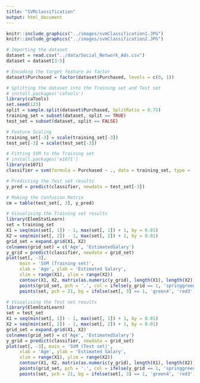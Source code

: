 ```yaml
---
title: "SVMclassification"
output: html_document
---
```

```r
knitr::include_graphics("../images/svmClassification1.JPG")
knitr::include_graphics("../images/svmClassification2.JPG")
```

```r
# Importing the dataset
dataset = read.csv("../data/Social_Network_Ads.csv")
dataset = dataset[3:5]

# Encoding the target feature as factor
dataset$Purchased = factor(dataset$Purchased, levels = c(0, 1))

# Splitting the dataset into the Training set and Test set
# install.packages('caTools')
library(caTools)
set.seed(123)
split = sample.split(dataset$Purchased, SplitRatio = 0.75)
training_set = subset(dataset, split == TRUE)
test_set = subset(dataset, split == FALSE)

# Feature Scaling
training_set[-3] = scale(training_set[-3])
test_set[-3] = scale(test_set[-3])

# Fitting SVM to the Training set
# install.packages('e1071')
library(e1071)
classifier = svm(formula = Purchased ~ ., data = training_set, type = 'C-classification', kernel = 'linear')

# Predicting the Test set results
y_pred = predict(classifier, newdata = test_set[-3])

# Making the Confusion Matrix
cm = table(test_set[, 3], y_pred)

# Visualising the Training set results
library(ElemStatLearn)
set = training_set
X1 = seq(min(set[, 1]) - 1, max(set[, 1]) + 1, by = 0.01)
X2 = seq(min(set[, 2]) - 1, max(set[, 2]) + 1, by = 0.01)
grid_set = expand.grid(X1, X2)
colnames(grid_set) = c('Age', 'EstimatedSalary')
y_grid = predict(classifier, newdata = grid_set)
plot(set[, -3],
     main = 'SVM (Training set)',
     xlab = 'Age', ylab = 'Estimated Salary',
     xlim = range(X1), ylim = range(X2))
     contour(X1, X2, matrix(as.numeric(y_grid), length(X1), length(X2)), add = TRUE)
     points(grid_set, pch = '.', col = ifelse(y_grid == 1, 'springgreen3', 'tomato'))
     points(set, pch = 21, bg = ifelse(set[, 3] == 1, 'green4', 'red3'))

# Visualising the Test set results
library(ElemStatLearn)
set = test_set
X1 = seq(min(set[, 1]) - 1, max(set[, 1]) + 1, by = 0.01)
X2 = seq(min(set[, 2]) - 1, max(set[, 2]) + 1, by = 0.01)
grid_set = expand.grid(X1, X2)
colnames(grid_set) = c('Age', 'EstimatedSalary')
y_grid = predict(classifier, newdata = grid_set)
plot(set[, -3], main = 'SVM (Test set)',
     xlab = 'Age', ylab = 'Estimated Salary',
     xlim = range(X1), ylim = range(X2))
     contour(X1, X2, matrix(as.numeric(y_grid), length(X1), length(X2)), add = TRUE)
     points(grid_set, pch = '.', col = ifelse(y_grid == 1, 'springgreen3', 'tomato'))
     points(set, pch = 21, bg = ifelse(set[, 3] == 1, 'green4', 'red3'))
```
